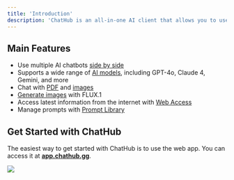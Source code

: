 ```yaml
---
title: 'Introduction'
description: 'ChatHub is an all-in-one AI client that allows you to use multiple AI chatbots side by side. It supports a wide range of AI models, including ChatGPT/GPT-4o, Claude 4, Gemini, Llama, and more. With a single input, ChatHub allows you to receive responses from up to six AI chatbots at once.'
---
```


## Main Features

- Use multiple AI chatbots [side by side](/features/chat-simultaneously)
- Supports a wide range of [AI models](/cloud/index), including GPT-4o, Claude 4, Gemini, and more
- Chat with [PDF](/premium-features/file-upload) and [images](/features/image-upload)
- [Generate images](/cloud/image-generation) with FLUX.1
- Access latest information from the internet with [Web Access](/premium-features/web-access)
- Manage prompts with [Prompt Library](/features/prompt-library)

## Get Started with ChatHub

The easiest way to get started with ChatHub is to use the web app. You can access it at [**app.chathub.gg**](https://app.chathub.gg/?utm_source=doc).

![](./screenshot.png)
